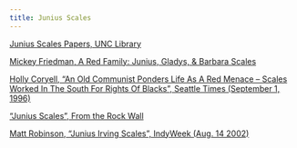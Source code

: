 ```yaml
---
title: Junius Scales
---
```



[Junius Scales Papers, UNC Library](https://finding-aids.lib.unc.edu/catalog/04879)

[Mickey Friedman, A Red Family: Junius, Gladys, & Barbara Scales](https://aredfamily.com/)

[Holly Coryell, "An Old Communist Ponders Life As A Red Menace -- Scales Worked In The South For Rights Of Blacks", Seattle Times (September 1, 1996)](pdf/SeattleTimes.pdf)

["Junius Scales", From the Rock Wall](https://www.fromtherockwall.org/people/junius-scales)

[Matt Robinson, "Junius Irving Scales", IndyWeek (Aug. 14 2002)](pdf/@Robinson2002.pdf)